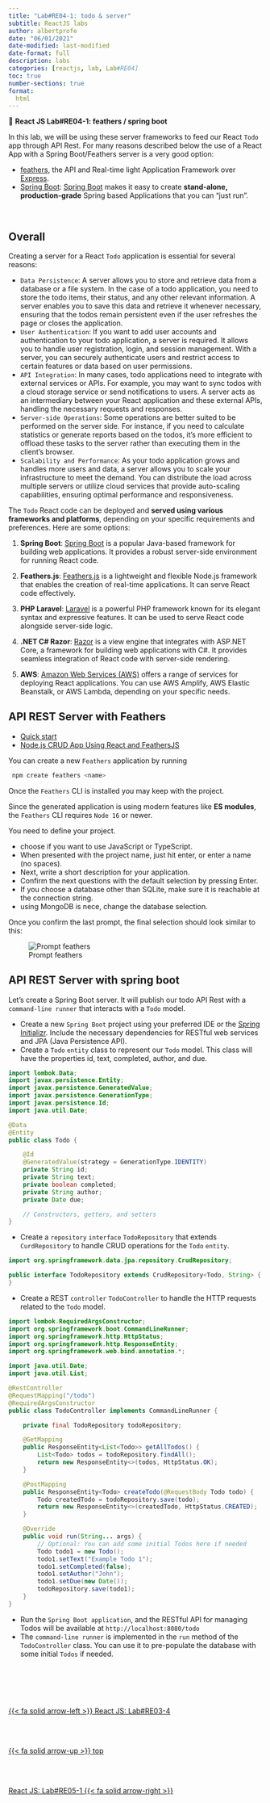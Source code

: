 ```yaml
---
title: "Lab#RE04-1: todo & server"
subtitle: ReactJS labs
author: albertprofe
date: "06/01/2021"
date-modified: last-modified
date-format: full
description: labs
categories: [reactjs, lab, Lab#RE04]
toc: true
number-sections: true
format:
  html
---
```


::: {.labs}
📘 **React JS Lab#RE04-1: feathers / spring boot**

In this lab, we will be using these server frameworks to feed our React `Todo` app through API Rest. For many reasons described below the use of a React App with a Spring Boot/Feathers server is a very good option:

- [feathers](https://feathersjs.com/){.external}, the API and Real-time light Application Framework over [Express](https://expressjs.com/){.external}.
- [Spring Boot](/spring/spring-basics.qmd): [Spring Boot](https://spring.io/projects/spring-boot){.external} makes it easy to create **stand-alone, production-grade** Spring based Applications that you can "just run". 
  
:::

</br>


## Overall

Creating a server for a React `Todo` application is essential for several reasons:

- `Data Persistence`: A server allows you to store and retrieve data from a database or a file system. In the case of a todo application, you need to store the todo items, their status, and any other relevant information. A server enables you to save this data and retrieve it whenever necessary, ensuring that the todos remain persistent even if the user refreshes the page or closes the application.
- `User Authentication`: If you want to add user accounts and authentication to your todo application, a server is required. It allows you to handle user registration, login, and session management. With a server, you can securely authenticate users and restrict access to certain features or data based on user permissions.
- `API Integration`: In many cases, todo applications need to integrate with external services or APIs. For example, you may want to sync todos with a cloud storage service or send notifications to users. A server acts as an intermediary between your React application and these external APIs, handling the necessary requests and responses.
- `Server-side Operations`: Some operations are better suited to be performed on the server side. For instance, if you need to calculate statistics or generate reports based on the todos, it's more efficient to offload these tasks to the server rather than executing them in the client's browser.
- `Scalability and Performance`: As your todo application grows and handles more users and data, a server allows you to scale your infrastructure to meet the demand. You can distribute the load across multiple servers or utilize cloud services that provide auto-scaling capabilities, ensuring optimal performance and responsiveness.



The `Todo` React code can be deployed and **served using various frameworks and platforms**, depending on your specific requirements and preferences. Here are some options:

1. **Spring Boot**: [Spring Boot](https://spring.io/projects/spring-boot) is a popular Java-based framework for building web applications. It provides a robust server-side environment for running React code.

2. **Feathers.js**: [Feathers.js](https://feathersjs.com/) is a lightweight and flexible Node.js framework that enables the creation of real-time applications. It can serve React code effectively.

3. **PHP Laravel**: [Laravel](https://laravel.com/) is a powerful PHP framework known for its elegant syntax and expressive features. It can be used to serve React code alongside server-side logic.

4. **.NET C# Razor**: [Razor](https://docs.microsoft.com/en-us/aspnet/core/mvc/views/razor?view=aspnetcore-5.0) is a view engine that integrates with ASP.NET Core, a framework for building web applications with C#. It provides seamless integration of React code with server-side rendering.

5. **AWS**: [Amazon Web Services (AWS)](https://aws.amazon.com/) offers a range of services for deploying React applications. You can use AWS Amplify, AWS Elastic Beanstalk, or AWS Lambda, depending on your specific needs.





## API REST Server with Feathers

- [Quick start](https://feathersjs.com/guides/basics/starting.html){.external}
- [Node.js CRUD App Using React and FeathersJS](https://www.sitepoint.com/crud-app-node-react-feathersjs/){.external}

You can create a new ``Feathers`` application by running

```js
 npm create feathers <name>
```
Once the ``Feathers`` CLI is installed you may keep with the project.

::: {.column-margin}
Since the generated application is using modern features like **ES modules**, the ``Feathers`` CLI requires ``Node 16`` or newer.
:::


You need to define your project.

- choose if you want to use JavaScript or TypeScript.
- When presented with the project name, just hit enter, or enter a name (no spaces).
- Next, write a short description for your application.
- Confirm the next questions with the default selection by pressing Enter.
- If you choose a database other than SQLite, make sure it is reachable at the connection string.
- using MongoDB is nece, change the database selection.

Once you confirm the last prompt, the final selection should look similar to this:

![Prompt feathers](/images/reactjs/lab-re-4-1.png){}


## API REST Server with spring boot

Let's create a Spring Boot server. It will publish our todo API Rest with a `command-line runner` that interacts with a `Todo` model.

- Create a new `Spring Boot` project using your preferred IDE or the [Spring Initializr](https://start.spring.io/){.external}. Include the necessary dependencies for RESTful web services and JPA (Java Persistence API).
- Create a `Todo` `entity` class to represent our `Todo` model. This class will have the properties id, text, completed, author, and due.

```.java
import lombok.Data;
import javax.persistence.Entity;
import javax.persistence.GeneratedValue;
import javax.persistence.GenerationType;
import javax.persistence.Id;
import java.util.Date;

@Data
@Entity
public class Todo {

    @Id
    @GeneratedValue(strategy = GenerationType.IDENTITY)
    private String id;
    private String text;
    private boolean completed;
    private String author;
    private Date due;

    // Constructors, getters, and setters
}
```


- Create a `repository` `interface` `TodoRepository` that extends `CurdRepository` to handle CRUD operations for the `Todo` `entity`.


```.java
import org.springframework.data.jpa.repository.CrudRepository;

public interface TodoRepository extends CrudRepository<Todo, String> {
}
```

- Create a REST `controller` `TodoController` to handle the HTTP requests related to the `Todo` model.

```.java
import lombok.RequiredArgsConstructor;
import org.springframework.boot.CommandLineRunner;
import org.springframework.http.HttpStatus;
import org.springframework.http.ResponseEntity;
import org.springframework.web.bind.annotation.*;

import java.util.Date;
import java.util.List;

@RestController
@RequestMapping("/todo")
@RequiredArgsConstructor
public class TodoController implements CommandLineRunner {

    private final TodoRepository todoRepository;

    @GetMapping
    public ResponseEntity<List<Todo>> getAllTodos() {
        List<Todo> todos = todoRepository.findAll();
        return new ResponseEntity<>(todos, HttpStatus.OK);
    }

    @PostMapping
    public ResponseEntity<Todo> createTodo(@RequestBody Todo todo) {
        Todo createdTodo = todoRepository.save(todo);
        return new ResponseEntity<>(createdTodo, HttpStatus.CREATED);
    }

    @Override
    public void run(String... args) {
        // Optional: You can add some initial Todos here if needed
        Todo todo1 = new Todo();
        todo1.setText("Example Todo 1");
        todo1.setCompleted(false);
        todo1.setAuthor("John");
        todo1.setDue(new Date());
        todoRepository.save(todo1);
    }
}

```

- Run the `Spring Boot application`, and the RESTful API for managing Todos will be available at `http://localhost:8080/todo`
- The `command-line runner` is implemented in the `run` method of the `TodoController` class. You can use it to pre-populate the database with some initial `Todos` if needed.



<!--- navLinks -->
<br><br>
<div class=row>
<br>
<div class='column left previous'>
<br>
[{{< fa solid arrow-left >}} React JS: Lab#RE03-4](/reactjs/rjslab3-4.qmd)
<br>
</div>
<br>
<div class='column center'>
<br>
[{{< fa solid arrow-up >}} top](#top)
<br>
</div>
<br>
<div class='column right next'>
<br>
[React JS: Lab#RE05-1  {{< fa solid arrow-right >}}](/reactjs/rjslab5.qmd)
<br>
</div>
<br>
</div>
